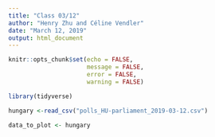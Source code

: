 ```yaml
---
title: "Class 03/12"
author: "Henry Zhu and Céline Vendler"
date: "March 12, 2019"
output: html_document
---
```


```r
knitr::opts_chunk$set(echo = FALSE, 
                      message = FALSE,
                      error = FALSE, 
                      warning = FALSE)

library(tidyverse)
```

```r
hungary <-read_csv("polls_HU-parliament_2019-03-12.csv")

data_to_plot <- hungary
```
